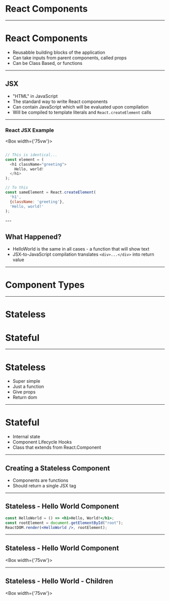 

# React Components 

---

# React Components

- Reusabble building blocks of the application
- Can take inputs from parent components, called props
- Can be Class Based, or functions 

---

## JSX

- "HTML" in JavaScript
- The standard way to write React components
- Can contain JavaScript which will be evaluated upon compilation
- Will be compiled to template literals and `React.createElement` calls

---

### React JSX Example 

<Box width={'75vw'}>

```javascript JSX Example

// This is identical...
const element = (
  <h1 className="greeting">
    Hello, world!
  </h1>
);

// To this
const sameElement = React.createElement(
  'h1',
  {className: 'greeting'},
  'Hello, world!'
);
```

</Box>
---

## What Happened?

- HelloWorld is the same in all cases - a function that will show text
- JSX-to-JavaScript compilation translates `<div>...</div>` into return value
---

# Component Types

---

# Stateless
# Stateful

---


# Stateless

- Super simple
- Just a function
- Give props
- Return dom

---

# Stateful

- Internal state
- Component Lifecycle Hooks
- Class that extends from React.Component

---

## Creating a Stateless Component

- Components are functions
- Should return a single JSX tag

---

## Stateless - Hello World Component

```jsx
const HelloWorld = () => <h1>Hello, World!</h1>;
const rootElement = document.getElementById("root");
ReactDOM.render(<HelloWorld />, rootElement);
```

---

## Stateless - Hello World Component

<Box width={'75vw'}>
  <CodeSandbox src="https://codesandbox.io/embed/1080oxnw33?eslint=1&fontsize=14&hidenavigation=1&module=%2Fsrc%2Findex.js&moduleview=1&highlights=4"/>
</Box>

---

## Stateless - Hello World - Children

<Box width={'75vw'}>
  <CodeSandbox src="https://codesandbox.io/embed/8l3wmjzk82?eslint=1&fontsize=14&hidenavigation=1&module=%2Fsrc%2Fhello-world.js"/>
</Box>



